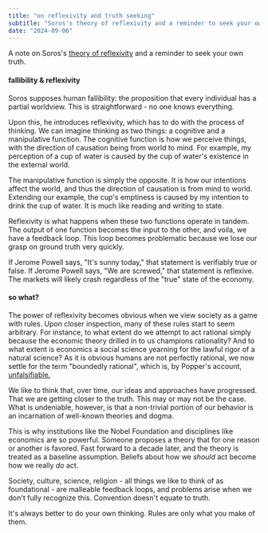 ```yaml
---
title: "on reflexivity and truth seeking"
subtitle: "Soros's theory of reflexivity and a reminder to seek your own truth"
date: "2024-09-06" 
--- 
```


A note on Soros's [theory of reflexivity](https://www.opensocietyfoundations.org/uploads/9ae17912-2262-4646-8ffc-d01afc934c36/george-soros-general-theory-of-reflexivity-transcript.pdf) and a reminder to seek your own truth. 

#### fallibility & reflexivity
Soros supposes human fallibility: the proposition that every individual has a partial worldview. This is straightforward - no one knows everything.

Upon this, he introduces reflexivity, which has to do with the process of thinking. 
We can imagine thinking as two things: a cognitive and a manipulative function. 
The cognitive function is how we perceive things, with the direction of causation being from world to mind. 
For example, my perception of a cup of water is caused by the cup of water's existence in the external world. 

The manipulative function is simply the opposite.
It is how our intentions affect the world, and thus the direction of causation is from mind to world.
Extending our example, the cup's emptiness is caused by my intention to drink the cup of water.
It is much like reading and writing to state. 

Reflexivity is what happens when these two functions operate in tandem.
The output of one function becomes the input to the other, and voila, we have a feedback loop. This loop becomes problematic because we lose our grasp on ground truth very quickly.

If Jerome Powell says, "It's sunny today," that statement is verifiably true or false. 
If Jerome Powell says, "We are screwed," that statement is reflexive. 
The markets will likely crash regardless of the "true" state of the economy. 

#### so what?
The power of reflexivity becomes obvious when we view society as a game with rules. 
Upon closer inspection, many of these rules start to seem arbitrary. 
For instance, to what extent do we attempt to act rational simply because the economic theory drilled in to us champions rationality? 
And to what extent is economics a social science yearning for the lawful rigor of a natural science? 
As it is obvious humans are not perfectly rational, we now settle for the term "boundedly rational", which is, by Popper's account, [unfalsifiable.](https://en.wikipedia.org/wiki/Falsifiability)

We like to think that, over time, our ideas and approaches have progressed. That we are getting closer to the truth. 
This may or may not be the case. What is undeniable, however, is that a non-trivial portion of our behavior is an incarnation of well-known theories and dogma.

This is why institutions like the Nobel Foundation and disciplines like economics are so powerful. 
Someone proposes a theory that for one reason or another is favored. 
Fast forward to a decade later, and the theory is treated as a baseline assumption. 
Beliefs about how we *should* act become how we really *do* act. 

Society, culture, science, religion - all things we like to think of as foundational - are malleable feedback loops, and problems arise when we don't fully recognize this. Convention doesn't equate to truth. 

It's always better to do your own thinking. Rules are only what you make of them. 
